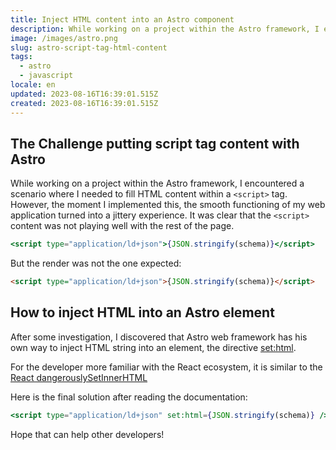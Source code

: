 ```yaml
---
title: Inject HTML content into an Astro component
description: While working on a project within the Astro framework, I encountered a scenario where I needed to fill HTML content within a script tag.
image: /images/astro.png
slug: astro-script-tag-html-content
tags:
  - astro
  - javascript
locale: en
updated: 2023-08-16T16:39:01.515Z
created: 2023-08-16T16:39:01.515Z
---
```


## The Challenge putting script tag content with Astro

While working on a project within the Astro framework, I encountered a scenario where I needed to fill HTML content within a `<script>` tag. However, the moment I implemented this, the smooth functioning of my web application turned into a jittery experience. It was clear that the `<script>` content was not playing well with the rest of the page.

```jsx
<script type="application/ld+json">{JSON.stringify(schema)}</script>
```

But the render was not the one expected:

```html
<script type="application/ld+json">{JSON.stringify(schema)}</script>
```

## How to inject HTML into an Astro element

After some investigation, I discovered that Astro web framework has his own way to inject HTML string into an element, the directive [set:html](https://docs.astro.build/en/reference/directives-reference/#sethtml).

For the developer more familiar with the React ecosystem, it is similar to the [React dangerouslySetInnerHTML](https://legacy.reactjs.org/docs/dom-elements.html#dangerouslysetinnerhtml)

Here is the final solution after reading the documentation:

```jsx
<script type="application/ld+json" set:html={JSON.stringify(schema)} />
```

Hope that can help other developers!
